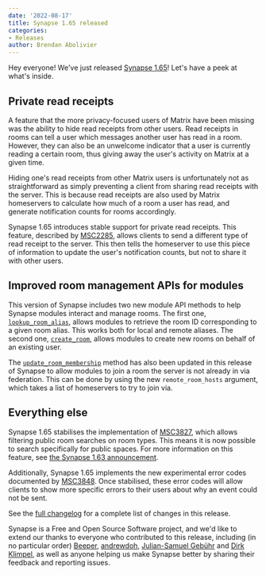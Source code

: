 ```yaml
---
date: '2022-08-17'
title: Synapse 1.65 released
categories:
- Releases
author: Brendan Abolivier
---
```


Hey everyone! We've just released [Synapse
1.65](https://github.com/matrix-org/synapse/releases/tag/v1.65.0)! Let's have a
peek at what's inside.

## Private read receipts

A feature that the more privacy-focused users of Matrix have been missing was
the ability to hide read receipts from other users. Read receipts in rooms can
tell a user which messages another user has read in a room. However, they can
also be an unwelcome indicator that a user is currently reading a certain room,
thus giving away the user's activity on Matrix at a given time.

Hiding one's read receipts from other Matrix users is unfortunately not as
straightforward as simply preventing a client from sharing read receipts with
the server. This is because read receipts are also used by Matrix homeservers to
calculate how much of a room a user has read, and generate notification counts
for rooms accordingly.

Synapse 1.65 introduces stable support for private read receipts. This feature,
described by
[MSC2285](https://github.com/matrix-org/matrix-spec-proposals/pull/2285), allows
clients to send a different type of read receipt to the server. This then tells
the homeserver to use this piece of information to update the user's
notification counts, but not to share it with other users.

## Improved room management APIs for modules

This version of Synapse includes two new module API methods to help Synapse
modules interact and manage rooms. The first one,
[`lookup_room_alias`](https://github.com/matrix-org/synapse/blob/v1.65.0/synapse/module_api/__init__.py#L1455-L1477),
allows modules to retrieve the room ID corresponding to a given room alias. This
works both for local and remote aliases. The second one,
[`create_room`](https://github.com/matrix-org/synapse/blob/v1.65.0/synapse/module_api/__init__.py#L1479-L1528),
allows modules to create new rooms on behalf of an existing user.

The
[`update_room_membership`](https://github.com/matrix-org/synapse/blob/v1.65.0/synapse/module_api/__init__.py#L925-L1017)
method has also been updated in this release of Synapse to allow modules to join
a room the server is not already in via federation. This can be done by using
the new `remote_room_hosts` argument, which takes a list of homeservers to try
to join via.

## Everything else

Synapse 1.65 stabilises the implementation of
[MSC3827](https://github.com/matrix-org/matrix-spec-proposals/pull/3827), which
allows filtering public room searches on room types. This means it is now
possible to search specifically for public spaces. For more information on this
feature, see [the Synapse 1.63
announcement](https://matrix.org/blog/2022/07/20/synapse-1-63-released).

Additionally, Synapse 1.65 implements the new experimental error codes
documented by
[MSC3848](https://github.com/matrix-org/matrix-spec-proposals/pull/3827). Once
stabilised, these error codes will allow clients to show more specific errors to
their users about why an event could not be sent.

See the [full
changelog](https://github.com/matrix-org/synapse/releases/tag/v1.65.0) for a
complete list of changes in this release.

Synapse is a Free and Open Source Software project, and we'd like to extend our
thanks to everyone who contributed to this release, including (in no particular
order) [Beeper](https://www.beeper.com/),
[andrewdoh](https://github.com/andrewdoh), [Julian-Samuel
Gebühr](https://github.com/moan0s) and [Dirk
Klimpel](https://github.com/dklimpel), as well as anyone helping us make Synapse
better by sharing their feedback and reporting issues.
